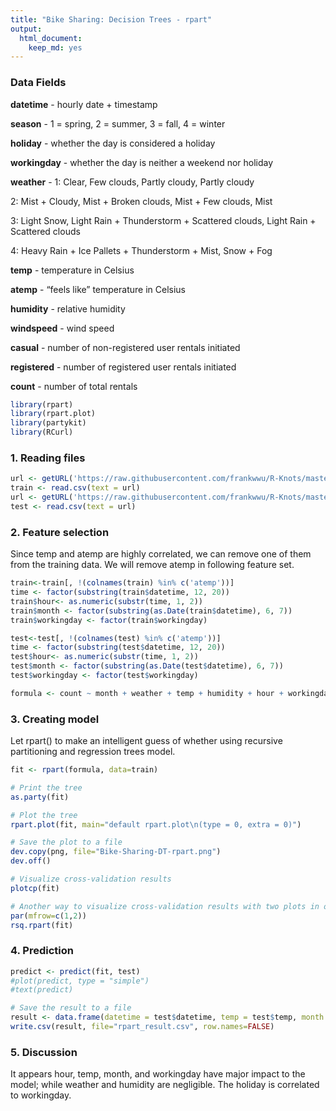 ---
title: "Bike Sharing: Decision Trees - rpart"
output: 
  html_document: 
    keep_md: yes
---

### Data Fields
**datetime** - hourly date + timestamp

**season** -  1 = spring, 2 = summer, 3 = fall, 4 = winter 

**holiday** - whether the day is considered a holiday

**workingday** - whether the day is neither a weekend nor holiday

**weather** - 1: Clear, Few clouds, Partly cloudy, Partly cloudy

2: Mist + Cloudy, Mist + Broken clouds, Mist + Few clouds, Mist 

3: Light Snow, Light Rain + Thunderstorm + Scattered clouds, Light Rain + Scattered clouds 

4: Heavy Rain + Ice Pallets + Thunderstorm + Mist, Snow + Fog 

**temp** - temperature in Celsius

**atemp** - "feels like" temperature in Celsius

**humidity** - relative humidity

**windspeed** - wind speed

**casual** - number of non-registered user rentals initiated

**registered** - number of registered user rentals initiated

**count** - number of total rentals


```{r warning=FALSE, message=FALSE}
library(rpart)
library(rpart.plot)
library(partykit)
library(RCurl)
```

### 1. Reading files

```{r}
url <- getURL('https://raw.githubusercontent.com/frankwwu/R-Knots/master/Bike%20Sharing/train.csv')
train <- read.csv(text = url) 
url <- getURL('https://raw.githubusercontent.com/frankwwu/R-Knots/master/Bike%20Sharing/test.csv')
test <- read.csv(text = url) 
```

### 2. Feature selection

Since temp and atemp are highly correlated, we can remove one of them from the training data. We will remove atemp in following feature set.

```{r}
train<-train[, !(colnames(train) %in% c('atemp'))]
time <- factor(substring(train$datetime, 12, 20))
train$hour<- as.numeric(substr(time, 1, 2))
train$month <- factor(substring(as.Date(train$datetime), 6, 7))
train$workingday <- factor(train$workingday)

test<-test[, !(colnames(test) %in% c('atemp'))] 
time <- factor(substring(test$datetime, 12, 20))
test$hour<- as.numeric(substr(time, 1, 2))
test$month <- factor(substring(as.Date(test$datetime), 6, 7))
test$workingday <- factor(test$workingday)
```

```{r}
formula <- count ~ month + weather + temp + humidity + hour + workingday + holiday
```

### 3. Creating model

Let rpart() to make an intelligent guess of whether using recursive partitioning and regression trees model.

```{r}
fit <- rpart(formula, data=train)

# Print the tree
as.party(fit)

# Plot the tree
rpart.plot(fit, main="default rpart.plot\n(type = 0, extra = 0)")

# Save the plot to a file
dev.copy(png, file="Bike-Sharing-DT-rpart.png")  
dev.off()

# Visualize cross-validation results
plotcp(fit)

# Another way to visualize cross-validation results with two plots in one row
par(mfrow=c(1,2))
rsq.rpart(fit)
```

### 4. Prediction

```{r}
predict <- predict(fit, test)
#plot(predict, type = "simple")
#text(predict)

# Save the result to a file
result <- data.frame(datetime = test$datetime, temp = test$temp, month = test$month, workingday = test$workingday, count=predict)
write.csv(result, file="rpart_result.csv", row.names=FALSE)
```

### 5. Discussion

It appears hour, temp, month, and workingday have major impact to the model; while weather and humidity are negligible. The holiday is correlated to workingday.
